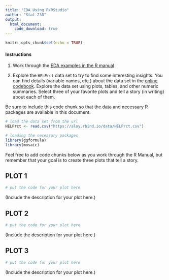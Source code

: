 ```yaml
---
title: "EDA Using R/RStudio"
author: "Stat 230"
output:
  html_document:
    code_download: true
---
```


```r
knitr::opts_chunk$set(echo = TRUE)
```

#### Instructions

1. Work through the [EDA examples in the R manual](https://stat230.github.io/r-manual-kuiper/01-eda.html)

2. Explore the `HELPrct` data set to try to find some interesting insights. 
You can find details (variable names, etc.) about the data set in the [online codebook](https://www.rdocumentation.org/packages/mosaicData/versions/0.20.2/topics/HELPrct). Explore the data set using plots, tables, and other numeric summaries. 
Select three of your favorite plots and tell a story (in writing) about each of them. 

Be sure to include this code chunk so that the data and necessary R packages
are available in this document.

```r
# load the data set from the url
HELPrct <- read.csv("https://aloy.rbind.io/data/HELPrct.csv")

# loading the necessary packages
library(ggformula)
library(mosaic)
```

Feel free to add code chunks below as you work through the R Manual, but remember that
your goal is to create three plots that tell a story.


## PLOT 1

```r
# put the code for your plot here
```

(Include the description for your plot here.)


## PLOT 2

```r
# put the code for your plot here
```
(Include the description for your plot here.)


## PLOT 3

```r
# put the code for your plot here
```
(Include the description for your plot here.)